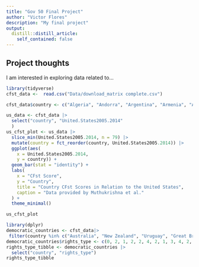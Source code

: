 ```yaml
---
title: "Gov 50 Final Project"
author: "Victor Flores"
description: "My final project"
output:
  distill::distill_article:
    self_contained: false
---
```




## Project thoughts

I am interested in exploring data related to...

```r
library(tidyverse)
cfst_data <-  read.csv("Data/download_matrix complete.csv")

```

```r
cfst_data$country <- c("Algeria", "Andorra", "Argentina", "Armenia", "Australia", "Azerbaijan", "Bahrain", "Belarus", "Brazil", "Bulgaria", "Burkina Faso", "Canada", "Chile", "China", "Colombia", "Cyprus", "Ecuador", "Egypt", "Estonia", "Ethiopia", "Finland", "France", "Georgia", "Germany", "Ghana", "Great Britain", "Guatemala", "Hong Kong", "Hungary", "India", "Indonesia", "Iran", "Iraq", "Italy", "Japan", "Jordan", "Kazakhstan", "Kuwait", "Kyrgyzstan", "Lebanon", "Libya", "Malaysia", "Mali", "Mexico", "Moldova", "Morocco", "Netherlands", "New Zealand", "Nigeria", "Norway", "Pakistan", "Palestine", "Peru", "Philippines", "Poland", "Qatar", "Romania", "Russia", "Rwanda", "Serbia and Montenegro", "Singapore", "Slovenia", "South Africa", "South Korea", "Spain", "Sweden", "Switzerland", "Taiwan", "Thailand", "Trinidad and Tobago", "Tunisia", "Turkey", "Ukraine", "United States", "Uruguay", "Uzbekistan", "Viet Nam", "Yemen", "Zambia", "Zimbabwe")

```

```r
us_data <- cfst_data |>
  select("country", "United.States2005.2014"
  )
us_cfst_plot <- us_data |>
  slice_min(United.States2005.2014, n = 79) |>
  mutate(country = fct_reorder(country, United.States2005.2014)) |>
  ggplot(aes(
    x = United.States2005.2014,
    y = country)) +
  geom_bar(stat = "identity") +
  labs(
    x = "CFst Score",
    y = "Country",
    title = "Country CFst Scores in Relation to the United States",
    caption = "Data provided by Muthukrishna et al."
  ) +
  theme_minimal()

us_cfst_plot
```

```r
library(dplyr)
democratic_countries <- cfst_data|>
 filter(country %in% c("Australia", "New Zealand", "Uruguay", "Great Britain", "Finland", "Norway", "Austria", "Canada", "Germany", "Switzerland", "United States", "Hungary", "Netherlands", "Spain", "Sweden", "Japan", "Cyprus", "Bulgaria", "Estonia", "France", "Italy", "Poland", "Romania", "Slovenia"))
democratic_countries$rights_type <- c(0, 2, 1, 2, 2, 4, 2, 1, 3, 4, 2, 0, 2, 5, 4, 2, 2, 2, 4, 4, 1, 1, 5)
rights_type_tibble <- democratic_countries |>
  select("country", "rights_type")
rights_type_tibble
```


